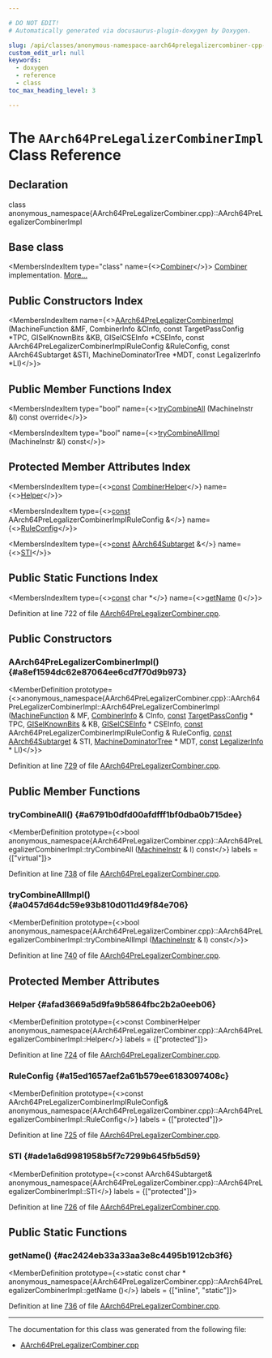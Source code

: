 ```yaml
---

# DO NOT EDIT!
# Automatically generated via docusaurus-plugin-doxygen by Doxygen.

slug: /api/classes/anonymous-namespace-aarch64prelegalizercombiner-cpp-/aarch64prelegalizercombinerimpl
custom_edit_url: null
keywords:
  - doxygen
  - reference
  - class
toc_max_heading_level: 3

---
```





# The `AArch64PreLegalizerCombinerImpl` Class Reference

<DoxygenPage pluginConfig={pluginConfig}>



## Declaration

<CodeBlock>class anonymous_namespace{AArch64PreLegalizerCombiner.cpp}::AArch64PreLegalizerCombinerImpl</CodeBlock>

## Base class

<MembersIndex>

<MembersIndexItem
  type="class"
  name={<><a href="/docs/api/classes/llvm/combiner">Combiner</a></>}>
<a href="/docs/api/classes/llvm/combiner">Combiner</a> implementation. <a href="/docs/api/classes/llvm/combiner/#details">More...</a>
</MembersIndexItem>

</MembersIndex>

## Public Constructors Index

<MembersIndex>

<MembersIndexItem
  name={<><a href="#a8ef1594dc62e87064ee6cd7f70d9b973">AArch64PreLegalizerCombinerImpl</a> (MachineFunction &amp;MF, CombinerInfo &amp;CInfo, const TargetPassConfig &#42;TPC, GISelKnownBits &amp;KB, GISelCSEInfo &#42;CSEInfo, const AArch64PreLegalizerCombinerImplRuleConfig &amp;RuleConfig, const AArch64Subtarget &amp;STI, MachineDominatorTree &#42;MDT, const LegalizerInfo &#42;LI)</>}>
</MembersIndexItem>

</MembersIndex>

## Public Member Functions Index

<MembersIndex>

<MembersIndexItem
  type="bool"
  name={<><a href="#a6791b0dfd00afdfff1bf0dba0b715dee">tryCombineAll</a> (MachineInstr &amp;I) const override</>}>
</MembersIndexItem>

<MembersIndexItem
  type="bool"
  name={<><a href="#a0457d64dc59e93b810d011d49f84e706">tryCombineAllImpl</a> (MachineInstr &amp;I) const</>}>
</MembersIndexItem>

</MembersIndex>

## Protected Member Attributes Index

<MembersIndex>

<MembersIndexItem
  type={<><a href="/docs/api/files/lib/lib/target/lib/target/aarch64/aarch64promoteconstant-cpp/#a90f8350fecae261c25be85d38b451bff">const</a> <a href="/docs/api/classes/llvm/combinerhelper">CombinerHelper</a></>}
  name={<><a href="#afad3669a5d9fa9b5864fbc2b2a0eeb06">Helper</a></>}>
</MembersIndexItem>

<MembersIndexItem
  type={<><a href="/docs/api/files/lib/lib/target/lib/target/aarch64/aarch64promoteconstant-cpp/#a90f8350fecae261c25be85d38b451bff">const</a> AArch64PreLegalizerCombinerImplRuleConfig &amp;</>}
  name={<><a href="#a15ed1657aef2a61b579ee6183097408c">RuleConfig</a></>}>
</MembersIndexItem>

<MembersIndexItem
  type={<><a href="/docs/api/files/lib/lib/target/lib/target/aarch64/aarch64promoteconstant-cpp/#a90f8350fecae261c25be85d38b451bff">const</a> <a href="/docs/api/classes/llvm/aarch64subtarget">AArch64Subtarget</a> &amp;</>}
  name={<><a href="#ade1a6d9981958b5f7c7299b645fb5d59">STI</a></>}>
</MembersIndexItem>

</MembersIndex>

## Public Static Functions Index

<MembersIndex>

<MembersIndexItem
  type={<><a href="/docs/api/files/lib/lib/target/lib/target/aarch64/aarch64promoteconstant-cpp/#a90f8350fecae261c25be85d38b451bff">const</a> char &#42;</>}
  name={<><a href="#ac2424eb33a33aa3e8c4495b1912cb3f6">getName</a> ()</>}>
</MembersIndexItem>

</MembersIndex>


Definition at line 722 of file <a href="/docs/api/files/lib/lib/target/lib/target/aarch64/lib/target/aarch64/gisel/aarch64prelegalizercombiner-cpp">AArch64PreLegalizerCombiner.cpp</a>.

<SectionDefinition>

## Public Constructors

### AArch64PreLegalizerCombinerImpl() {#a8ef1594dc62e87064ee6cd7f70d9b973}

<MemberDefinition
  prototype={<>anonymous&#95;namespace&#123;AArch64PreLegalizerCombiner.cpp&#125;::AArch64PreLegalizerCombinerImpl::AArch64PreLegalizerCombinerImpl (<a href="/docs/api/classes/llvm/machinefunction">MachineFunction</a> &amp; MF, <a href="/docs/api/structs/llvm/combinerinfo">CombinerInfo</a> &amp; CInfo, <a href="/docs/api/files/lib/lib/target/lib/target/aarch64/aarch64promoteconstant-cpp/#a90f8350fecae261c25be85d38b451bff">const</a> <a href="/docs/api/classes/llvm/targetpassconfig">TargetPassConfig</a> &#42; TPC, <a href="/docs/api/classes/llvm/giselknownbits">GISelKnownBits</a> &amp; KB, <a href="/docs/api/classes/llvm/giselcseinfo">GISelCSEInfo</a> &#42; CSEInfo, <a href="/docs/api/files/lib/lib/target/lib/target/aarch64/aarch64promoteconstant-cpp/#a90f8350fecae261c25be85d38b451bff">const</a> AArch64PreLegalizerCombinerImplRuleConfig &amp; RuleConfig, <a href="/docs/api/files/lib/lib/target/lib/target/aarch64/aarch64promoteconstant-cpp/#a90f8350fecae261c25be85d38b451bff">const</a> <a href="/docs/api/classes/llvm/aarch64subtarget">AArch64Subtarget</a> &amp; STI, <a href="/docs/api/classes/llvm/machinedominatortree">MachineDominatorTree</a> &#42; MDT, <a href="/docs/api/files/lib/lib/target/lib/target/aarch64/aarch64promoteconstant-cpp/#a90f8350fecae261c25be85d38b451bff">const</a> <a href="/docs/api/classes/llvm/legalizerinfo">LegalizerInfo</a> &#42; LI)</>}>

Definition at line <a href="/docs/api/files/lib/lib/target/lib/target/aarch64/lib/target/aarch64/gisel/aarch64prelegalizercombiner-cpp/#l00729">729</a> of file <a href="/docs/api/files/lib/lib/target/lib/target/aarch64/lib/target/aarch64/gisel/aarch64prelegalizercombiner-cpp">AArch64PreLegalizerCombiner.cpp</a>.
</MemberDefinition>

</SectionDefinition>

<SectionDefinition>

## Public Member Functions

### tryCombineAll() {#a6791b0dfd00afdfff1bf0dba0b715dee}

<MemberDefinition
  prototype={<>bool anonymous&#95;namespace&#123;AArch64PreLegalizerCombiner.cpp&#125;::AArch64PreLegalizerCombinerImpl::tryCombineAll (<a href="/docs/api/classes/llvm/machineinstr">MachineInstr</a> &amp; I) const</>}
  labels = {["virtual"]}>

Definition at line <a href="/docs/api/files/lib/lib/target/lib/target/aarch64/lib/target/aarch64/gisel/aarch64prelegalizercombiner-cpp/#l00738">738</a> of file <a href="/docs/api/files/lib/lib/target/lib/target/aarch64/lib/target/aarch64/gisel/aarch64prelegalizercombiner-cpp">AArch64PreLegalizerCombiner.cpp</a>.
</MemberDefinition>

### tryCombineAllImpl() {#a0457d64dc59e93b810d011d49f84e706}

<MemberDefinition
  prototype={<>bool anonymous&#95;namespace&#123;AArch64PreLegalizerCombiner.cpp&#125;::AArch64PreLegalizerCombinerImpl::tryCombineAllImpl (<a href="/docs/api/classes/llvm/machineinstr">MachineInstr</a> &amp; I) const</>}>

Definition at line <a href="/docs/api/files/lib/lib/target/lib/target/aarch64/lib/target/aarch64/gisel/aarch64prelegalizercombiner-cpp/#l00740">740</a> of file <a href="/docs/api/files/lib/lib/target/lib/target/aarch64/lib/target/aarch64/gisel/aarch64prelegalizercombiner-cpp">AArch64PreLegalizerCombiner.cpp</a>.
</MemberDefinition>

</SectionDefinition>

<SectionDefinition>

## Protected Member Attributes

### Helper {#afad3669a5d9fa9b5864fbc2b2a0eeb06}

<MemberDefinition
  prototype={<>const CombinerHelper anonymous&#95;namespace&#123;AArch64PreLegalizerCombiner.cpp&#125;::AArch64PreLegalizerCombinerImpl::Helper</>}
  labels = {["protected"]}>

Definition at line <a href="/docs/api/files/lib/lib/target/lib/target/aarch64/lib/target/aarch64/gisel/aarch64prelegalizercombiner-cpp/#l00724">724</a> of file <a href="/docs/api/files/lib/lib/target/lib/target/aarch64/lib/target/aarch64/gisel/aarch64prelegalizercombiner-cpp">AArch64PreLegalizerCombiner.cpp</a>.
</MemberDefinition>

### RuleConfig {#a15ed1657aef2a61b579ee6183097408c}

<MemberDefinition
  prototype={<>const AArch64PreLegalizerCombinerImplRuleConfig&amp; anonymous&#95;namespace&#123;AArch64PreLegalizerCombiner.cpp&#125;::AArch64PreLegalizerCombinerImpl::RuleConfig</>}
  labels = {["protected"]}>

Definition at line <a href="/docs/api/files/lib/lib/target/lib/target/aarch64/lib/target/aarch64/gisel/aarch64prelegalizercombiner-cpp/#l00725">725</a> of file <a href="/docs/api/files/lib/lib/target/lib/target/aarch64/lib/target/aarch64/gisel/aarch64prelegalizercombiner-cpp">AArch64PreLegalizerCombiner.cpp</a>.
</MemberDefinition>

### STI {#ade1a6d9981958b5f7c7299b645fb5d59}

<MemberDefinition
  prototype={<>const AArch64Subtarget&amp; anonymous&#95;namespace&#123;AArch64PreLegalizerCombiner.cpp&#125;::AArch64PreLegalizerCombinerImpl::STI</>}
  labels = {["protected"]}>

Definition at line <a href="/docs/api/files/lib/lib/target/lib/target/aarch64/lib/target/aarch64/gisel/aarch64prelegalizercombiner-cpp/#l00726">726</a> of file <a href="/docs/api/files/lib/lib/target/lib/target/aarch64/lib/target/aarch64/gisel/aarch64prelegalizercombiner-cpp">AArch64PreLegalizerCombiner.cpp</a>.
</MemberDefinition>

</SectionDefinition>

<SectionDefinition>

## Public Static Functions

### getName() {#ac2424eb33a33aa3e8c4495b1912cb3f6}

<MemberDefinition
  prototype={<>static const char &#42; anonymous&#95;namespace&#123;AArch64PreLegalizerCombiner.cpp&#125;::AArch64PreLegalizerCombinerImpl::getName ()</>}
  labels = {["inline", "static"]}>

Definition at line <a href="/docs/api/files/lib/lib/target/lib/target/aarch64/lib/target/aarch64/gisel/aarch64prelegalizercombiner-cpp/#l00736">736</a> of file <a href="/docs/api/files/lib/lib/target/lib/target/aarch64/lib/target/aarch64/gisel/aarch64prelegalizercombiner-cpp">AArch64PreLegalizerCombiner.cpp</a>.
</MemberDefinition>

</SectionDefinition>

<hr/>

The documentation for this class was generated from the following file:

<ul>
<li><a href="/docs/api/files/lib/lib/target/lib/target/aarch64/lib/target/aarch64/gisel/aarch64prelegalizercombiner-cpp">AArch64PreLegalizerCombiner.cpp</a></li>
</ul>

</DoxygenPage>
